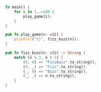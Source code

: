 ```rust
fn main() {
    for i in 1..=100 {
        play_game(i);
    }
}

pub fn play_game(n: u32) {
    println!("{}", fizz_buzz(n));
}

pub fn fizz_buzz(n: u32) -> String {
    match (n % 3, n % 5) {
        (0, 0) => "FizzBuzz".to_string(),
        (0, _) => "Fizz".to_string(),
        (_, 0) => "Buzz".to_string(),
        (_, _) => n.to_string(),
    }
}
```
